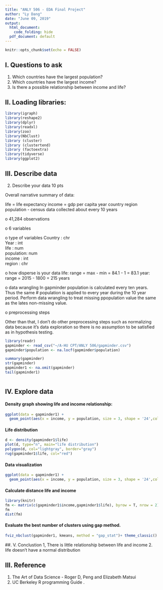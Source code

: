 ```yaml
---
title: "ANLY 506 - EDA Final Project"
author: "Ly Dang"
date: "June 09, 2019"
output:
  html_document:
    code_folding: hide
  pdf_document: default
---
```


```r
knitr::opts_chunk$set(echo = FALSE)
```

## I. Questions to ask

1. Which countries have the largest population?
2. Which countries have the largest income?
3. Is there a possible relationship between income and life?


## II. Loading libraries:

```r
library(igraph)
library(reshape2)
library(dplyr)
library(readxl)
library(zoo)
library(NbClust)
library (cluster)
library (clustertend)
library (factoextra)
library(tidyverse)
library(ggplot2)

```


## III. Describe data

2. Describe your data 10 pts

Overall narrative summary of data:
       
life = life expectancy
income = gdp per capita
year
country
region
population - census data collected about every 10 years

o   41,284 observations

o   6 variables

o   type of variables 
Country   : chr  
Year      : int  
life      : num  
population: num  
income    : int  
region    : chr  

o   how disperse is your data 
life: range = max - min = 84.1 - 1 = 83.1
year: range = 2015 - 1800 = 215 years


o   data wrangling 
In gapminder population is calculated every ten years. Thus the same # population is applied to every year during the 10 year period. Perform data wrangling to treat missing ppopulation value the same as the lates non-missing value.

o  preprocessing steps 

Other than that, I don't do other preprocessing steps such as normalizing data because it's data exploration so there is no assumption to be satisfied as in hypothesis testing.


```r

library(readr)
gapminder <- read_csv("~/A-HU CPT/ANLY 506/gapminder.csv")
gapminder$population <- na.locf(gapminder$population)

summary(gapminder)
str(gapminder)
gapminder1 <- na.omit(gapminder)
tail(gapminder1)



````


## IV. Explore data

#### Density graph showing life and income relationship:

```r

ggplot(data = gapminder1) + 
  geom_point(aes(x = income, y = population, size = 3, shape = '24',colour = 'black')) +labs(title="Graph 1: life by income",y="Count",x="life") 


````

#### Life distribution

```r
d <- density(gapminder1$life)
plot(d, type="n", main="life distribution")
polygon(d, col="lightgray", border="gray")
rug(gapminder1$life, col="red")
````

#### Data visualization
```r

ggplot(data = gapminder1) + 
  geom_point(aes(x = income, y = population, size = 3, shape = '24',colour = 'black'))

````


#### Calculate distance life and income
```r
library(knitr)
fm <- matrix(c(gapminder1$income,gapminder1$life), byrow = T, nrow = 2)
fm
dist(fm)

````

#### Evaluate the best number of clusters using gap method. 
```r
fviz_nbclust(gapminder1, kmeans, method = "gap_stat")+ theme_classic()     

````


##. V. Conclustion
1, There is little relationship between life and income
2. life doesn't have a normal distribution


## III. Reference

1. The Art of Data Science - Roger D, Peng and Elizabeth Matsui
2. UC Berkeley R programming Guide
.
